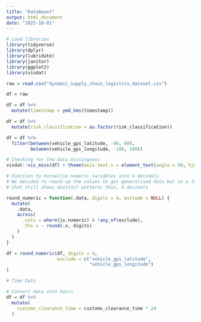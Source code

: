 ```yaml
---
title: "Databeast"
output: html_document
date: "2025-10-01"
---
```


```r
# Load libraries
library(tidyverse)
library(dplyr)
library(lubridate)
library(janitor)
library(ggplot2)
library(visdat)

raw = read.csv("dynamic_supply_chain_logistics_dataset.csv")

df = raw

df = df %>%
  mutate(timestamp = ymd_hms(timestamp))

df = df %>%
  mutate(risk_classification = as.factor(risk_classification))

df = df %>%
  filter(between(vehicle_gps_latitude, -90, 90),
         between(vehicle_gps_longitude, -180, 180))

# Checking for the data missingness
visdat::vis_miss(df) + theme(axis.text.x = element_text(angle = 90, hjust = 0))

# Function to normalise numeric variables into 4 decimals 
# We decided to round up the values to get generalised data but in a level 
# that still shows distinct patterns thus, 4 decimals

round_numeric = function(.data, digits = 4, exclude = NULL) {
  mutate(
    .data,
    across(
      .cols = where(is.numeric) & !any_of(exclude),
      .fns = ~ round(.x, digits)
    )
  )
}

df = round_numeric(df, digits = 4,
                   exclude = c("vehicle_gps_latitude",
                               "vehicle_gps_longitude")
)

# Time Data 

# Convert data into hours 
df = df %>%
  mutate(
    customs_clearance_time = customs_clearance_time * 24
  )

```
